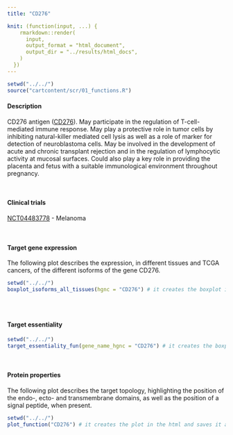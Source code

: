 ```yaml
---
title: "CD276"

knit: (function(input, ...) {
    rmarkdown::render(
      input,
      output_format = "html_document",
      output_dir = "../results/html_docs",
    )
  })
---
```

<style>
  .scrollingplot{
      overflow-x:scroll;
      white-space: nowrap;
  }

  .scrollingplot img{
     max-width: 40cm;
  }

</style>

```r
setwd("../../")
source("cartcontent/scr/01_functions.R")
```

<h4>Description</h4>
CD276 antigen ([CD276](https://www.uniprot.org/uniprot/Q5ZPR3)). May participate in the regulation of T-cell-mediated immune response. May play a protective role in tumor cells by inhibiting natural-killer mediated cell lysis as well as a role of marker for detection of neuroblastoma cells. May be involved in the development of acute and chronic transplant rejection and in the regulation of lymphocytic activity at mucosal surfaces. Could also play a key role in providing the placenta and fetus with a suitable immunological environment throughout pregnancy.

<br> 

<h4>Clinical trials</h4> 

[NCT04483778](https://clinicaltrials.gov/ct2/show/NCT04483778) - Melanoma 

<br>

<h4>Target gene expression</h4>
The following plot describes the expression, in different tissues and TCGA cancers, of the different isoforms of the gene CD276.
<div class="scrollingplot">
```r
setwd("../../")
boxplot_isoforms_all_tissues(hgnc = "CD276") # it creates the boxplot in the html and saves it as .pdf in the plot/isoform_expression folder
```
</div>
<br>

<h4>Target essentiality</h4>
```r
setwd("../../")
target_essentiality_fun(gene_name_hgnc = "CD276") # it creates the boxplot in the html and saves it as .pdf in the plot/target_essentiality folder
```

<br>

<h4>Protein properties</h4>
The following plot describes the target topology, highlighting the position of the endo-, ecto- and transmembrane domains, as well as the position of a signal peptide, when present. 
```r
setwd("../../")
plot_function("CD276") # it creates the plot in the html and saves it as .pdf in the plot/protein_properties folder
```